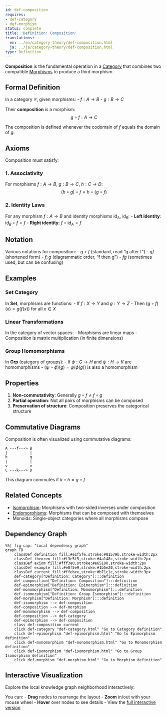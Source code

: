 ```yaml
---
id: def-composition
requires:
- def-category
- def-morphism
status: complete
title: 'Definition: Composition'
translations:
  en: ../en/category-theory/def-composition.html
  ja: ../ja/category-theory/def-composition.html
type: Definition
---
```


**Composition** is the fundamental operation in a [Category](def-category.qmd) that combines two compatible [Morphisms](def-morphism.qmd) to produce a third morphism.

## Formal Definition

In a category $\mathcal{C}$, given morphisms:
- $f: A \to B$
- $g: B \to C$

Their **composition** is a morphism:
$$g \circ f: A \to C$$

The composition is defined whenever the codomain of $f$ equals the domain of $g$.

## Axioms

Composition must satisfy:

### 1. Associativity
For morphisms $f: A \to B$, $g: B \to C$, $h: C \to D$:
$$(h \circ g) \circ f = h \circ (g \circ f)$$

### 2. Identity Laws
For any morphism $f: A \to B$ and identity morphisms $\text{id}_A$, $\text{id}_B$:
- **Left identity**: $\text{id}_B \circ f = f$
- **Right identity**: $f \circ \text{id}_A = f$

## Notation

Various notations for composition:
- $g \circ f$ (standard, read "g after f")
- $gf$ (shortened form)
- $f;g$ (diagrammatic order, "f then g")
- $fg$ (sometimes used, but can be confusing)

## Examples

### Set Category
In **Set**, morphisms are functions:
- If $f: X \to Y$ and $g: Y \to Z$
- Then $(g \circ f)(x) = g(f(x))$ for all $x \in X$

### Linear Transformations
In the category of vector spaces:
- Morphisms are linear maps
- Composition is matrix multiplication (in finite dimensions)

### Group Homomorphisms
In **Grp** (category of groups):
- If $\phi: G \to H$ and $\psi: H \to K$ are homomorphisms
- $(\psi \circ \phi)(g) = \psi(\phi(g))$ is also a homomorphism

## Properties

1. **Non-commutativity**: Generally $g \circ f \neq f \circ g$
2. **Partial operation**: Not all pairs of morphisms can be composed
3. **Preservation of structure**: Composition preserves the categorical structure

## Commutative Diagrams

Composition is often visualized using commutative diagrams:
```
A ---f---> B
|          |
h          g
|          |
v          v
C ---k---> D
```
This diagram commutes if $k \circ h = g \circ f$

## Related Concepts

- [Isomorphism](def-isomorphism.qmd): Morphisms with two-sided inverses under composition
- [Endomorphisms](../algebra/def-endomorphism.qmd): Morphisms that can be composed with themselves
- Monoids: Single-object categories where all morphisms compose

## Dependency Graph

```mermaid
%%| fig-cap: "Local dependency graph"
graph TD
    classDef definition fill:#e1f5fe,stroke:#01579b,stroke-width:2px
    classDef theorem fill:#f3e5f5,stroke:#4a148c,stroke-width:2px
    classDef axiom fill:#fff3e0,stroke:#e65100,stroke-width:2px
    classDef example fill:#e8f5e9,stroke:#1b5e20,stroke-width:2px
    classDef current fill:#ffebee,stroke:#b71c1c,stroke-width:3px
    def-category["Definition: Category"]:::definition
    def-composition["Definition: Composition"]:::definition
    def-epimorphism["Definition: Epimorphism"]:::definition
    def-monomorphism["Definition: Monomorphism"]:::definition
    def-isomorphism["Definition: Group Isomorphism"]:::definition
    def-morphism["Definition: Morphism"]:::definition
    def-isomorphism --> def-composition
    def-composition --> def-morphism
    def-monomorphism --> def-composition
    def-composition --> def-category
    def-epimorphism --> def-composition
    class def-composition current
    click def-category "def-category.html" "Go to Category definition"
    click def-epimorphism "def-epimorphism.html" "Go to Epimorphism definition"
    click def-monomorphism "def-monomorphism.html" "Go to Monomorphism definition"
    click def-isomorphism "def-isomorphism.html" "Go to Group Isomorphism definition"
    click def-morphism "def-morphism.html" "Go to Morphism definition"
```

## Interactive Visualization

Explore the local knowledge graph neighborhood interactively:

::: {.graph-viz data-id="def-composition" data-width="700" data-height="500"}
:::

You can:
- **Drag** nodes to rearrange the layout
- **Zoom** in/out with your mouse wheel
- **Hover** over nodes to see details
- View the [full interactive version](../../output/interactive/def-composition.html){target="_blank"}